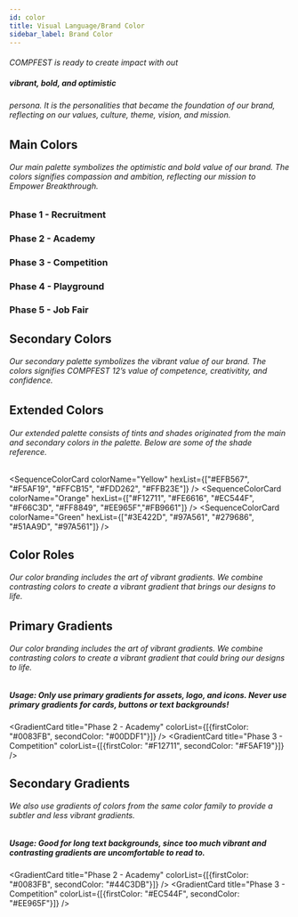 ```yaml
---
id: color
title: Visual Language/Brand Color
sidebar_label: Brand Color
---
```



###### COMPFEST is ready to create impact with out <span><h5>vibrant, bold, and optimistic</h5></span> persona. It is the personalities that became the foundation of our brand, reflecting on our values, culture, theme, vision, and mission.

## Main Colors

###### Our main palette symbolizes the optimistic and bold value of our brand. The colors signifies compassion and ambition, reflecting our mission to _Empower Breakthrough_.

<div className="row-wrap" style={{ marginBottom: "24px" }}>
<ColorCard colorName="Black" hex="#000000" rgb="0, 0, 0" style={{ margin: "12px 12px 0 0" }} />
<ColorCard colorName="Red Violet" hex="#D619B7" rgb="214, 25, 183" style={{ margin: "12px 12px 0 0" }} />
<ColorCard colorName="Cerulean" hex="#0EB1E0" rgb="14, 177, 224" style={{ margin: "12px 12px 0 0" }} />
<ColorCard colorName="Razzmatazz" hex="#F2195F" rgb="242, 25, 95" style={{ margin: "12px 12px 0 0" }} />
<ColorCard colorName="Porsche" hex="#EFB567" rgb="239, 181, 103" style={{ margin: "12px 12px 0 0" }} />
<ColorCard colorName="Shamrock" hex="#32C9AD" rgb="50, 201, 173" style={{ margin: "12px 12px 0 0" }} />
</div>

<div className="row-wrap" style={{ marginBottom: "24px" }}>
<div className="column">
<h3>Phase 1 - Recruitment</h3>

<div className="row-wrap">
<ColorCard colorName="Lipstick" hex="#CB0058" rgb="203, 0, 88" style={{ marginRight: "12px" }} />
<ColorCard colorName="Royal Heath" hex="#992F8B" rgb="153, 47, 139" style={{ marginRight: "12px" }} />
</div>
</div>

<div className="column">
<h3>Phase 2 - Academy</h3>
<div className="row-wrap">
<ColorCard colorName="Azure Radiance" hex="#0083FB" rgb="0, 131, 251" style={{ marginRight: "12px" }} />
<ColorCard colorName="Bright Turqoise" hex="#00DDF1" rgb="0, 221, 241" style={{ marginRight: "12px" }} />
</div>
</div>
</div>

<div className="row-wrap" style={{ marginBottom: "24px" }}>
<div className="column">
<h3>Phase 3 - Competition</h3>

<div className="row-wrap">
<ColorCard colorName="Pomegranate" hex="#F12711" rgb="241, 39, 17" style={{ marginRight: "12px" }} />
<ColorCard colorName="Buttercup" hex="#F5AF19" rgb="245, 175, 25" style={{ marginRight: "12px" }} />
</div>
</div>

<div className="column">
<h3>Phase 4 - Playground</h3>

<div className="row-wrap">
<ColorCard colorName="Rose" hex="#EC006A" rgb="236, 0, 106" style={{ marginRight: "12px" }} />
<ColorCard colorName="Candlelight" hex="#FFCB15" rgb="255, 203, 21" style={{ marginRight: "12px" }} />
</div>
</div>
</div>

<h3>Phase 5 - Job Fair</h3>

<div className="row-wrap">
<ColorCard colorName="Lochinvar" hex="#279686" rgb="39, 150, 134" style={{ marginRight: "12px" }} />
<ColorCard colorName="Goldenrod" hex="#FDD262" rgb="253, 210, 98" style={{ marginRight: "12px" }} />
</div>

## Secondary Colors

###### Our secondary palette symbolizes the vibrant value of our brand. The colors signifies COMPFEST 12’s value of competence, creativitity, and confidence.

<div className="row-wrap">
<ColorCard colorName="Concrete" hex="#F3F3F3" rgb="243, 243, 243" style={{ marginRight: "12px" }} />
<ColorCard colorName="Candlelight" hex="#FFCB15" rgb="255, 203, 21" style={{ marginRight: "12px" }} />
<ColorCard colorName="Cod Gray" hex="#131313" rgb="19, 19, 19" style={{ marginRight: "12px" }} />
</div>

## Extended Colors

###### Our extended palette consists of tints and shades originated from the main and secondary colors in the palette. Below are some of the shade reference.

<div className="row-wrap" style={{ marginBottom: "24px" }}>
<SequenceColorCard style={{ flex: "1"}} colorName="Black" hexList={["#000009", "#131313", "#212121", "#2E2E2E"]} />
<SequenceColorCard style={{ flex: "1"}} colorName="Blue" hexList={["#0083FB", "#0EB1E0", "#00DDF1", "#44C3DB"]} />
</div>

<div className="row-wrap" style={{ marginBottom: "24px" }}>
<SequenceColorCard style={{ flex: "1"}} colorName="Red" hexList={["#CB0000", "#CB0058", "#EC006A", "#F2195F"]} />
<SequenceColorCard style={{ flex: "1"}} colorName="Purple" hexList={["#383089", "#992F8B", "#D619B7"]} />
</div>

<SequenceColorCard colorName="Yellow" hexList={["#EFB567", "#F5AF19", "#FFCB15", "#FDD262", "#FFB23E"]} />
<SequenceColorCard colorName="Orange" hexList={["#F12711", "#FE6616", "#EC544F", "#F66C3D", "#FF8849", "#EE965F","#FB9661"]} />
<SequenceColorCard colorName="Green" hexList={["#3E422D", "#97A561", "#279686", "#51AA9D", "#97A561"]} />

## Color Roles

###### Our color branding includes the art of vibrant gradients. We combine contrasting colors to create a vibrant gradient that brings our designs to life.

<div className="row-wrap" style={{ margin: "24px 0" }}>
<ColorRoles style={{ flex: "1"}} hex="#F3F3F3" description="Text color, tab color, icons, captions and links" />
<ColorRoles style={{ flex: "1"}} hex="#51AA9D" description="Successful state, gradient" />
</div>
<div className="row-wrap" style={{ marginBottom: "24px" }}>
<ColorRoles style={{ flex: "1"}} hex="#FDD262" description="Warning state, near complete state" />
<ColorRoles style={{ flex: "1"}} hex="#EB5757" description="Negative state, erros, fatal action warning" />
</div>
<ColorRoles hex="#000000" description="Main body color" />

## Primary Gradients

###### Our color branding includes the art of vibrant gradients. We combine contrasting colors to create a vibrant gradient that could bring our designs to life.

##### Usage: Only use primary gradients for assets, logo, and icons. Never use primary gradients for cards, buttons or text backgrounds!

<div className="row-wrap space-between" style={{ margin: "24px 0" }}>
<GradientCard title="Phase 1 - Recruitment" colorList={[{firstColor: "#EC006A", secondColor: "#992F8B"}, {firstColor: "#D418B6", secondColor: "#F1185E"}]} />

<GradientCard title="Phase 2 - Academy" colorList={[{firstColor: "#0083FB", secondColor: "#00DDF1"}]} />
<GradientCard title="Phase 3 - Competition" colorList={[{firstColor: "#F12711", secondColor: "#F5AF19"}]} />
</div>

<div className="row-wrap" style={{ margin: "24px 0" }}>
<GradientCard style={{ flex: "1"}} title="Phase 4 - Playground" colorList={[{firstColor: "#EC006A", secondColor: "#FFCB15"}]} />
<GradientCard style={{ flex: "1"}} title="Phase 5 - Job Fair" colorList={[{firstColor: "#279686", secondColor: "#FDD262"}]} />
</div>

## Secondary Gradients

###### We also use gradients of colors from the same color family to provide a subtler and less vibrant gradients.

##### Usage: Good for long text backgrounds, since too much vibrant and contrasting gradients are uncomfortable to read to.

<div className="row-wrap space-between" style={{ margin: "24px 0" }}>
<GradientCard title="Phase 1 - Recruitment" colorList={[{firstColor: "#EC006A", secondColor: "#F66C3D"}, {firstColor: "#383089", secondColor: "#992F8B"}]} />

<GradientCard title="Phase 2 - Academy" colorList={[{firstColor: "#0083FB", secondColor: "#44C3DB"}]} />
<GradientCard title="Phase 3 - Competition" colorList={[{firstColor: "#EC544F", secondColor: "#EE965F"}]} />

</div>
<GradientCard style={{ marginBottom: "24px" }} title="Phase 4 - Playground" colorList={[{firstColor: "#CB0000", secondColor: "#FFCB15"}, {firstColor: "#FF8849", secondColor: "#FFCB15"}, {firstColor: "#EC006A", secondColor: "#F66C3D"}]} />
<GradientCard style={{ marginBottom: "24px" }}  title="Phase 5 - Job Fair" colorList={[{firstColor: "#FE6616", secondColor: "#FFB23E"}, {firstColor: "#279686", secondColor: "#97A561"}, {firstColor: "#FB9661", secondColor: "#FDD262"}, {firstColor: "#279686", secondColor: "#3E422D"}]} />
